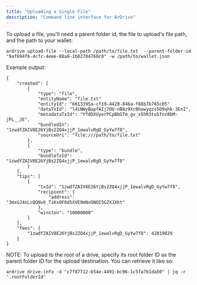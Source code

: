 ```yaml
---
title: "Uploading a Single File"
description: "Command line interface for ArDrive"
---
```


To upload a file, you'll need a parent folder id, the file to upload's file path, and the path to your wallet:

```shell
ardrive upload-file --local-path /path/to/file.txt  --parent-folder-id "9af694f6-4cfc-4eee-88a8-1b02704760c0" -w /path/to/wallet.json
```

Example output:

```shell
{
    "created": [
        {
            "type": "file",
            "entityName": "file.txt"
            "entityId": "6613395a-cf19-4420-846a-f88b7b765c05"
            "dataTxId": "l4iNWyBapfAIj7OU-nB8z9XrBhawyqzs5O9qhk-3EnI",
            "metadataTxId": "YfdDXUyerPCpBbGTm_gv_x5hR3tu5fnz8bM-jPL__JE",
            "bundledIn": "1zwdfZAIV8E26YjBs2ZQ4xjjP_1ewalvRgD_GyYw7f8",
            "sourceUri": "file:///path/to/file.txt"
        },
        {
            "type": "bundle",
            "bundleTxId": "1zwdfZAIV8E26YjBs2ZQ4xjjP_1ewalvRgD_GyYw7f8"
        }
    ],
    "tips": [
        {
            "txId": "1zwdfZAIV8E26YjBs2ZQ4xjjP_1ewalvRgD_GyYw7f8",
            "recipient": {
                "address": "3mxGJ4xLcQQNv6_TiKx0F0d5XVE0mNvONQI5GZXJXkt"
            },
            "winston": "10000000"
        }
    ],
    "fees": {
        "1zwdfZAIV8E26YjBs2ZQ4xjjP_1ewalvRgD_GyYw7f8": 42819829
    }
}
```

NOTE: To upload to the root of a drive, specify its root folder ID as the parent folder ID for the upload destination. You can retrieve it like so:

```shell
ardrive drive-info -d "c7f87712-b54e-4491-bc96-1c5fa7b1da50" | jq -r '.rootFolderId'
```
